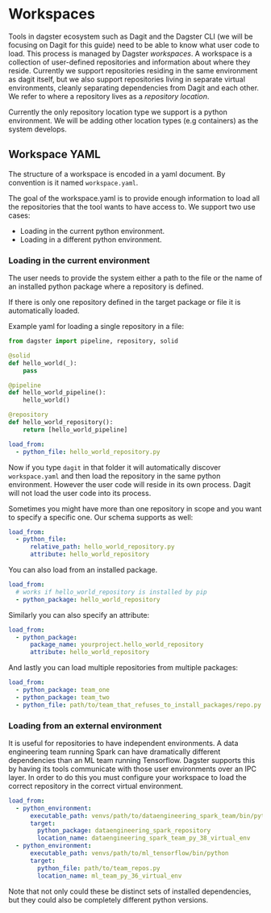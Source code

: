 
<DynamicMetaTags title="Workspaces | Dagster" />

# Workspaces

Tools in dagster ecosystem such as Dagit and the Dagster CLI (we will be focusing on Dagit for this guide)
need to be able to know what user code to load. This process is managed by Dagster _workspaces_. A workspace
is a collection of user-defined repositories and information about where they reside. Currently we
support repositories residing in the same environment as dagit itself, but we also support repositories
living in separate virtual environments, cleanly separating dependencies from Dagit and each other.
We refer to where a repository lives as a _repository location_.

Currently the only repository location type we support is a python environment. We will be adding
other location types (e.g containers) as the system develops.

## Workspace YAML

The structure of a workspace is encoded in a yaml document. By convention is it named `workspace.yaml`.

The goal of the workspace.yaml is to provide enough information to load all the repositories that the tool
wants to have access to. We support two use cases:

- Loading in the current python environment.
- Loading in a different python environment.

### Loading in the current environment

The user needs to provide the system either a path to the file or the name of an installed python
package where a repository is defined.

If there is only one repository defined in the target package or file it is automatically loaded.

Example yaml for loading a single repository in a file:

```python caption=hello_world_repository.py
from dagster import pipeline, repository, solid

@solid
def hello_world(_):
    pass

@pipeline
def hello_world_pipeline():
    hello_world()

@repository
def hello_world_repository():
    return [hello_world_pipeline]
```

```yaml caption=workspace.yaml
load_from:
  - python_file: hello_world_repository.py
```

Now if you type `dagit` in that folder it will automatically discover `workspace.yaml` and then
load the repository in the same python environment. However the user code will reside in its own process.
Dagit will not load the user code into its process.

Sometimes you might have more than one repository in scope and you want to specify a specific
one. Our schema supports as well:

```yaml caption=workspace.yaml
load_from:
  - python_file:
      relative_path: hello_world_repository.py
      attribute: hello_world_repository
```

You can also load from an installed package.

```yaml caption=workspace.yaml
load_from:
  # works if hello_world_repository is installed by pip
  - python_package: hello_world_repository
```

Similarly you can also specify an attribute:

```yaml caption=workspace.yaml
load_from:
  - python_package:
      package_name: yourproject.hello_world_repository
      attribute: hello_world_repository
```

And lastly you can load multiple repositories from multiple packages:

```yaml caption=workspace.yaml
load_from:
  - python_package: team_one
  - python_package: team_two
  - python_file: path/to/team_that_refuses_to_install_packages/repo.py
```

### Loading from an external environment

It is useful for repositories to have independent environments. A data engineering
team running Spark can have dramatically different dependencies than an ML team
running Tensorflow. Dagster supports this by having its tools communicate with
those user environments over an IPC layer. In order to do this you must configure
your workspace to load the correct repository in the correct virtual environment.

```yaml caption=workspace.yaml
load_from:
  - python_environment:
      executable_path: venvs/path/to/dataengineering_spark_team/bin/python
      target:
        python_package: dataengineering_spark_repository
        location_name: dataengineering_spark_team_py_38_virtual_env
  - python_environment:
      executable_path: venvs/path/to/ml_tensorflow/bin/python
      target:
        python_file: path/to/team_repos.py
        location_name: ml_team_py_36_virtual_env
```

Note that not only could these be distinct sets of installed dependencies, but they
could also be completely different python versions.
